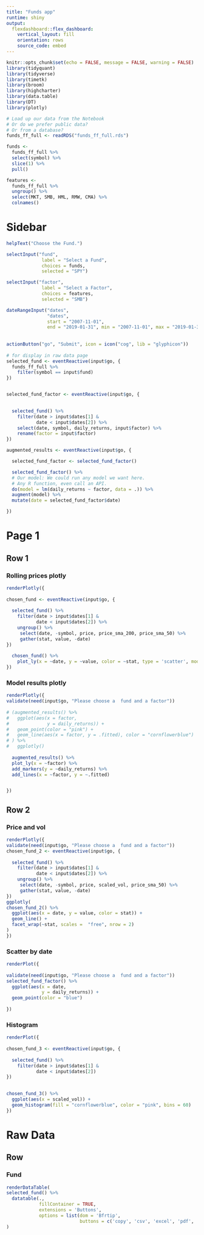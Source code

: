 ```yaml
---
title: "Funds app"
runtime: shiny
output: 
  flexdashboard::flex_dashboard:
    vertical_layout: fill
    orientation: rows
    source_code: embed
---
```


```r
knitr::opts_chunk$set(echo = FALSE, message = FALSE, warning = FALSE)
library(tidyquant)
library(tidyverse)
library(timetk)
library(broom)
library(highcharter)
library(data.table)
library(DT)
library(plotly)

# Load up our data from the Notebook
# Or do we prefer public data? 
# Or from a database? 
funds_ff_full <- readRDS("funds_ff_full.rds")

funds <- 
  funds_ff_full %>% 
  select(symbol) %>% 
  slice(1) %>% 
  pull()

features <- 
  funds_ff_full %>% 
  ungroup() %>% 
  select(MKT, SMB, HML, RMW, CMA) %>%
  colnames() 
```


Sidebar {.sidebar}
================================

```r
helpText("Choose the Fund.")

selectInput("fund", 
             label = "Select a Fund", 
             choices = funds, 
             selected = "SPY")

selectInput("factor", 
             label = "Select a Factor", 
             choices = features, 
             selected = "SMB")

dateRangeInput("dates", 
               "dates", 
               start = "2007-11-01", 
               end = "2019-01-31", min = "2007-11-01", max = "2019-01-31")
 
 
actionButton("go", "Submit", icon = icon("cog", lib = "glyphicon"))
 
# for display in raw data page
selected_fund <- eventReactive(input$go, {
  funds_ff_full %>% 
    filter(symbol == input$fund)
}) 


selected_fund_factor <- eventReactive(input$go, {

  
  selected_fund() %>% 
    filter(date > input$dates[1] &
           date < input$dates[2]) %>% 
    select(date, symbol, daily_returns, input$factor) %>% 
    rename(factor = input$factor)
}) 

augmented_results <- eventReactive(input$go, {

  selected_fund_factor <- selected_fund_factor()

  selected_fund_factor() %>%
  # Our model: We could run any model we want here.
  # Any R function, even call an API.
  do(model = lm(daily_returns ~ factor, data = .)) %>%
  augment(model) %>%
  mutate(date = selected_fund_factor$date)

})
```

Page 1
================================

Row 1 {.tabset}
---------------------------------------

### Rolling prices plotly

```r
renderPlotly({
  
chosen_fund <- eventReactive(input$go, {
  
  selected_fund() %>% 
    filter(date > input$dates[1] &
           date < input$dates[2]) %>% 
    ungroup() %>% 
     select(date, -symbol, price, price_sma_200, price_sma_50) %>%
     gather(stat, value, -date)
}) 
  
  chosen_fund() %>% 
    plot_ly(x = ~date, y = ~value, color = ~stat, type = 'scatter', mode = 'lines')
})
```

### Model results plotly

```r
renderPlotly({
validate(need(input$go, "Please choose a  fund and a factor"))
  
# (augmented_results() %>% 
#   ggplot(aes(x = factor, 
#              y = daily_returns)) +
#   geom_point(color = "pink") +
#   geom_line(aes(x = factor, y = .fitted), color = "cornflowerblue")
# ) %>% 
#   ggplotly()
  
  augmented_results() %>%
  plot_ly(x = ~factor) %>%
  add_markers(y = ~daily_returns) %>%
  add_lines(x = ~factor, y = ~.fitted)


})
```


Row 2 {.tabset}
----------------------

### Price and vol

```r

renderPlotly({
validate(need(input$go, "Please choose a  fund and a factor")) 
chosen_fund_2 <- eventReactive(input$go, {
  
  selected_fund() %>% 
    filter(date > input$dates[1] &
           date < input$dates[2]) %>% 
    ungroup() %>% 
     select(date, -symbol, price, scaled_vol, price_sma_50) %>%
     gather(stat, value, -date)
}) 
ggplotly( 
chosen_fund_2() %>% 
  ggplot(aes(x = date, y = value, color = stat)) +
  geom_line() +
  facet_wrap(~stat, scales =  "free", nrow = 2)
)  
})

```

### Scatter by date

```r

renderPlot({
  
validate(need(input$go, "Please choose a  fund and a factor"))
selected_fund_factor() %>%  
  ggplot(aes(x = date, 
             y = daily_returns)) + 
  geom_point(color = "blue")
  
})

```

### Histogram
```r
renderPlot({
  
chosen_fund_3 <- eventReactive(input$go, {
  
  selected_fund() %>% 
    filter(date > input$dates[1] &
           date < input$dates[2]) 
})
  

chosen_fund_3() %>% 
  ggplot(aes(x = scaled_vol)) +
  geom_histogram(fill = "cornflowerblue", color = "pink", bins = 60) 
})
```


Raw Data
==================================

Row 
---------------------

### Fund

```r
renderDataTable(
selected_fund() %>% 
  datatable(., 
            fillContainer = TRUE, 
            extensions = 'Buttons', 
            options = list(dom = 'Bfrtip', 
                           buttons = c('copy', 'csv', 'excel', 'pdf', 'print')))
)
```